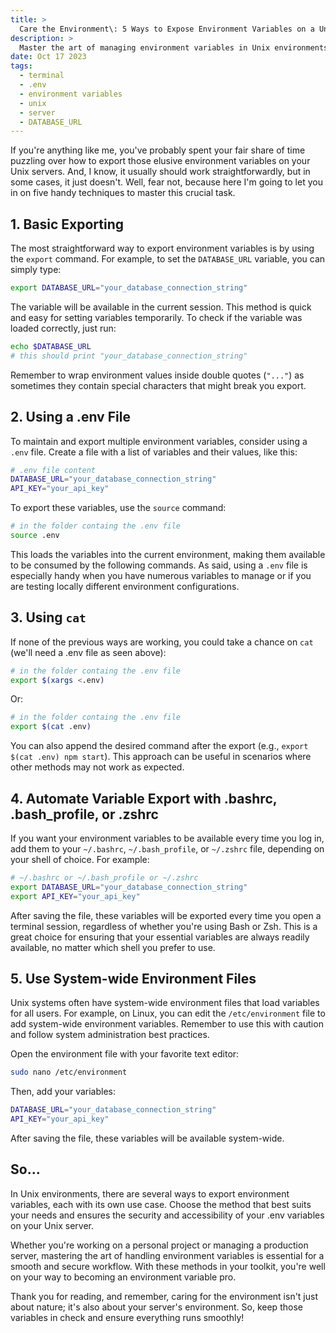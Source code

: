 ```yaml
---
title: >
  Care the Environment\: 5 Ways to Expose Environment Variables on a Unix Server
description: >
  Master the art of managing environment variables in Unix environments with these five effective methods. Ensure security and accessibility for your .env variables on your server."
date: Oct 17 2023
tags:
  - terminal
  - .env
  - environment variables
  - unix
  - server
  - DATABASE_URL
---
```


If you're anything like me, you've probably spent your fair share of time puzzling over how to export those elusive environment variables on your Unix servers. And, I know, it usually should work straightforwardly, but in some cases, it just doesn't. Well, fear not, because here I'm going to let you in on five handy techniques to master this crucial task.

## 1. Basic Exporting

The most straightforward way to export environment variables is by using the `export` command. For example, to set the `DATABASE_URL` variable, you can simply type:

```bash
export DATABASE_URL="your_database_connection_string"
```

The variable will be available in the current session. This method is quick and easy for setting variables temporarily. To check if the variable was loaded correctly, just run:

```bash
echo $DATABASE_URL
# this should print "your_database_connection_string"
```

Remember to wrap environment values inside double quotes (`"..."`) as sometimes they contain special characters that might break you export.

## 2. Using a .env File

To maintain and export multiple environment variables, consider using a `.env` file. Create a file with a list of variables and their values, like this:

```bash
# .env file content
DATABASE_URL="your_database_connection_string"
API_KEY="your_api_key"
```

To export these variables, use the `source` command:

```bash
# in the folder containg the .env file
source .env
```

This loads the variables into the current environment, making them available to be consumed by the following commands. As said, using a `.env` file is especially handy when you have numerous variables to manage or if you are testing locally different environment configurations.

## 3. Using `cat`

If none of the previous ways are working, you could take a chance on `cat` (we'll need a .env file as seen above):

```bash
# in the folder containg the .env file
export $(xargs <.env)
```

Or:

```bash
# in the folder containg the .env file
export $(cat .env)
```

You can also append the desired command after the export (e.g., `export $(cat .env) npm start`). This approach can be useful in scenarios where other methods may not work as expected.

## 4. Automate Variable Export with .bashrc, .bash_profile, or .zshrc

If you want your environment variables to be available every time you log in, add them to your `~/.bashrc`, `~/.bash_profile`, or `~/.zshrc` file, depending on your shell of choice. For example:

```bash
# ~/.bashrc or ~/.bash_profile or ~/.zshrc
export DATABASE_URL="your_database_connection_string"
export API_KEY="your_api_key"
```

After saving the file, these variables will be exported every time you open a terminal session, regardless of whether you're using Bash or Zsh. This is a great choice for ensuring that your essential variables are always readily available, no matter which shell you prefer to use.

## 5. Use System-wide Environment Files

Unix systems often have system-wide environment files that load variables for all users. For example, on Linux, you can edit the `/etc/environment` file to add system-wide environment variables. Remember to use this with caution and follow system administration best practices.

Open the environment file with your favorite text editor:

```bash
sudo nano /etc/environment
```

Then, add your variables:

```bash
DATABASE_URL="your_database_connection_string"
API_KEY="your_api_key"
```

After saving the file, these variables will be available system-wide.

## So...

In Unix environments, there are several ways to export environment variables, each with its own use case. Choose the method that best suits your needs and ensures the security and accessibility of your .env variables on your Unix server.

Whether you're working on a personal project or managing a production server, mastering the art of handling environment variables is essential for a smooth and secure workflow. With these methods in your toolkit, you're well on your way to becoming an environment variable pro.

Thank you for reading, and remember, caring for the environment isn't just about nature; it's also about your server's environment. So, keep those variables in check and ensure everything runs smoothly!
